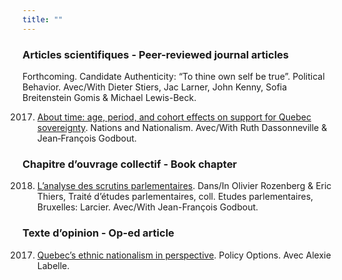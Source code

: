 ```yaml
---
title: ""
---
```



### Articles scientifiques - Peer-reviewed journal articles

Forthcoming. Candidate Authenticity: "To thine own self be true". Political Behavior. Avec/With Dieter Stiers, Jac Larner, John Kenny, Sofia Breitenstein Gomis & Michael Lewis-Beck.

2017. [About time: age, period, and cohort effects on support for Quebec sovereignty](https://onlinelibrary.wiley.com/doi/pdf/10.1111/nana.12378). Nations and Nationalism. Avec/With Ruth Dassonneville & Jean‐François Godbout.


### Chapitre d'ouvrage collectif - Book chapter

2018. [L'analyse des scrutins parlementaires](https://www.larciergroup.com/fr/traite-d-etudes-parlementaires-2018-9782802760481.html). Dans/In Olivier Rozenberg & Eric Thiers, Traité d'études parlementaires, coll. Etudes parlementaires, Bruxelles: Larcier. Avec/With Jean-François Godbout.

### Texte d'opinion - Op-ed article

2017. [Quebec’s ethnic nationalism in perspective](http://policyoptions.irpp.org/magazines/february-2017/quebecs-ethnic-nationalism-in-perspective/). Policy Options. Avec Alexie Labelle.
